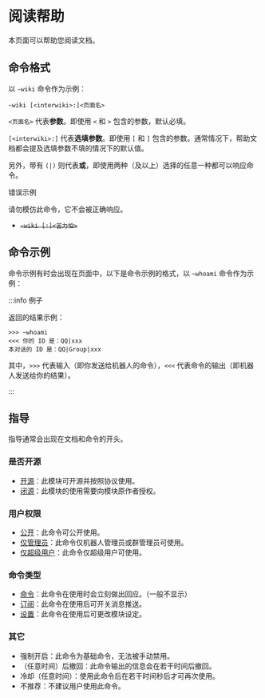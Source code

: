 # 阅读帮助

本页面可以帮助您阅读文档。

## 命令格式

以 `~wiki` 命令作为示例：

```
~wiki [<interwiki>:]<页面名>
```

`<页面名>` 代表**参数**。即使用 `<` 和 `>` 包含的参数，默认必填。

`[<interwiki>:]` 代表**选填参数**。即使用 `[` 和 `]` 包含的参数。通常情况下，帮助文档都会提及选填参数不填的情况下的默认值。

另外，带有 `(|)` 则代表**或**，即使用两种（及以上）选择的任意一种都可以响应命令。

错误示例

请勿模仿此命令，它不会被正确响应。

-   ~~`~wiki [:]<苦力怕>`~~

## 命令示例

命令示例有时会出现在页面中，以下是命令示例的格式，以 `~whoami` 命令作为示例：

:::info 例子

返回的结果示例：

```
>>> ~whoami
<<< 你的 ID 是：QQ|xxx
本对话的 ID 是：QQ|Group|xxx
```

其中，`>>>` 代表输入（即你发送给机器人的命令），`<<<` 代表命令的输出（即机器人发送给你的结果）。

:::

## 指导

指导通常会出现在文档和命令的开头。

### 是否开源

-   [开源](/docs/help/faq#为什么有些模块没有开源)：此模块可开源并按照协议使用。
-   [闭源](/docs/help/faq#为什么有些模块没有开源)：此模块的使用需要向模块原作者授权。

### 用户权限

-   [公开](/docs/permissions)：此命令可公开使用。
-   [仅管理员](/docs/permissions)：此命令仅机器人管理员或群管理员可使用。
-   [仅超级用户](/docs/permissions)：此命令仅超级用户可使用。

### 命令类型

-   [命令](/docs/help/reading#命令类型)：此命令在使用时会立刻做出回应。（一般不显示）
-   [订阅](/docs/help/reading#命令类型)：此命令在使用后可开关消息推送。
-   [设置](/docs/help/reading#命令类型)：此命令在使用后可更改模块设定。

### 其它

-   强制开启：此命令为基础命令，无法被手动禁用。
-   （任意时间）后撤回：此命令输出的信息会在若干时间后撤回。
-   冷却（任意时间）：使用此命令后在若干时间秒后才可再次使用。
-   不推荐：不建议用户使用此命令。
